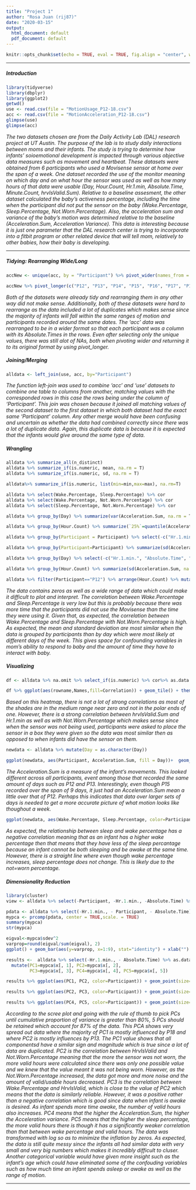 ```yaml
---
title: "Project 1"
author: "Rosa Juan (rij87)"
date: "2020-03-15"
output:
  html_document: default
  pdf_document: default
---
```


```r
knitr::opts_chunk$set(echo = TRUE, eval = TRUE, fig.align = "center", warning = F, message = F, tidy=TRUE, tidy.opts=list(width.cutoff=60), R.options=list(max.print=100))
```

---
 
##### Introduction
```R
library(tidyverse)
library(dbplyr)
library(ggplot2)
getwd()
use <- read.csv(file = "MotionUsage_P12-18.csv")
acc <- read.csv(file = "MotionAcceleration_P12-18.csv")
glimpse(use)
glimpse(acc)
```
*The two datasets chosen are from the Daily Activity Lab (DAL) research project at UT Austin. The purpose of the lab is to study daily interactions between moms and their infants. The study is trying to determine how infants' soioemotional development is impacted through various objective data measures such as movement and heartbeat. These datasets were obtained from 6 participants who used a Movisense sensor at home over the span of a week. One dataset recorded the use of the monitor meaning on which day and on what hour the sensor was used as well as how many hours of that data were usable (Day, Hour.Count, Hr.1.min, Absolute.Time, Minute.Count, hrvlsValid.Sum). Relative to a baseline assesment, the other dataset calculated the baby's activeness percentage, including the time when the participant did not put the sensor on the baby (Wake.Percentage, Sleep.Percentage, Not.Worn.Percentage). Also, the acceleration sum and variance of the baby's motion was determined relative to the baseline (Acceleration.Sum, Acceleration Variance). This data is interesting because it is just one parameter that the DAL research center is trying to incorporate into a fitbit program or other related device that will tell mom, relatively to other babies, how their baby is developing.*

---

##### Tidying: Rearranging Wide/Long
```R
accNew <- unique(acc, by = "Participant") %>% pivot_wider(names_from = "Participant", values_from ="Absolute.Time") %>% glimpse

accNew %>% pivot_longer(c("P12", "P13", "P14", "P15", "P16", "P17", "P18"), names_to = "Participant", values_to = "Absolute.Time") %>% na.omit %>% glimpse
```
*Both of the datasets were already tidy and rearranging them in any other way did not make sense. Additionally, both of these datasets were hard to rearrange as the data included a lot of duplicates which makes sense since the majority of infants will fall within the same ranges of motion and participants recorded around the same dates. The 'acc' data was rearranged to be in a wider format so that each participant was a column with its Absolute.Times in the rows. Even after selecting only the unique values, there was still alot of NAs, both when pivoting wider and returning it to its original format by using pivot_longer.*

##### Joining/Merging
```R
alldata <- left_join(use, acc, by="Participant")
```
*The function left-join was used to combine 'acc' and 'use' datasets to combine one table to columns from another, matching values with the corresponded rows in this case the rows being under the column of 'Participant'. This join was chosen because it joined all matching values of the second dataset to the first dataset in which both dataset had the exact same 'Participant' column. Any other merge would have been confusing and uncertain as whether the data had combined correctly since there was a lot of duplicate data. Again, this duplicate data is because it is expected that the infants would give around the same type of data.*

##### Wrangling
```R
alldata %>% summarize_all(n_distinct)
alldata %>% summarize_if(is.numeric, mean, na.rm = T)
alldata %>% summarize_if(is.numeric, sd, na.rm = T)

alldata%>% summarize_if(is.numeric, list(min=min,max=max), na.rm=T)

alldata %>% select(Wake.Percentage, Sleep.Percentage) %>% cor
alldata %>% select(Wake.Percentage, Not.Worn.Percentage) %>% cor
alldata %>% select(Sleep.Percentage, Not.Worn.Percentage) %>% cor

alldata %>% group_by(Day) %>% summarize(var(Acceleration.Sum, na.rm = T))

alldata %>% group_by(Hour.Count) %>% summarize(`25%`=quantile(Acceleration.Sum, probs=0.25), `50%`=quantile(Acceleration.Sum, probs=0.5), `75%`=quantile(Acceleration.Sum, probs=0.75), n=n())

alldata %>% group_by(Participant = Participant) %>% select(-c("Hr.1.min.", "Absolute.Time", "Minute.Count")) %>% summarize_if(is.numeric,mean,na.rm=T)

alldata %>% group_by(Participant=Participant) %>% summarize(sd(Acceleration.Sum, na.rm=T), n(), n_distinct(Day))

alldata %>% group_by(Day) %>% select(-c("Hr.1.min.", "Absolute.Time", "Minute.Count")) %>% summarize_if(is.numeric,mean,na.rm=T)

alldata %>% group_by(Hour.Count) %>% summarize(sd(Acceleration.Sum, na.rm=T))

alldata %>% filter(Participant=="P12") %>% arrange(Hour.Count) %>% mutate(HrsValid.Percentage=hrvIsValid.Sum/72) %>% glimpse
```
*The data contains zeros as well as a wide range of data which could make it difficult to plot and interpret. The correlation between Wake.Percentage and Sleep.Percentage is very low but this is probably because there was more time that the participants did not use the Movisense than the time they were using it. Given that, as expected, the correlation between Wake.Percentage and Sleep.Percentage with Not.Worn.Percentage is high. As expected, the mean and standard deviation are most similar when the data is grouped by participants than by day which were most likely at different days of the week. This gives space for confounding variables in mom's ability to respond to baby and the amount of time they have to interact with baby.*

##### Visualizing
```R
df <- alldata %>% na.omit %>% select_if(is.numeric) %>% cor%>% as.data.frame%>% rownames_to_column%>% pivot_longer(-1,names_to="Names",values_to="Correlation")

df %>% ggplot(aes(rowname,Names,fill=Correlation)) + geom_tile() + theme(axis.text.x = element_text(angle = 45, hjust = 1)) + coord_fixed() + labs(title = "Correlation of All Variables")
```
*Based on this heatmap, there is not a lot of strong correlations as most of the shades are in the medium range near zero and not in the polar ends of one. However, there is a strong correlation between hrvlsValid.Sum and Hr.1.min as well as with Not.Worn.Percentage which makes sense since when the sensor was not being used, participants were asked to place the sensor in a box they were given so the data was most similar then as opposed to when infants did have the sensor on them.*

```R
newdata <- alldata %>% mutate(Day = as.character(Day))

ggplot(newdata, aes(Participant, Acceleration.Sum, fill = Day))+  geom_bar(stat="summary", fun.y="mean") + labs(title = "Acceleration Sum of Each Participant per Day")
```
*The Acceleration.Sum is a measure of the infant's movements. This looked different across all participants, event among those that recorded the same amount of days such as P12 and P13. Interestingly, even though P15 recorded over the span of 9 days, it just had an Acceleration.Sum mean a little over that of P12. Perhaps this indicates that data over larger sets of days is needed to get a more accurate picture of what motion looks like thoughout a week.*

```R
ggplot(newdata, aes(Wake.Percentage, Sleep.Percentage, color=Participant))+geom_point(size=2) + labs(title= "Relationship Between Sleep and Wake Percentage")
```
*As expected, the relationship between sleep and wake percentage has a negative correlation meaning that as an infant has a higher wake percentage then that means that they have less of the sleep percantage because an infant cannot be both sleeping and be awake at the same time. However, there is a straight line where even though wake percentage increases, sleep percentage does not change. This is likely due to the not=worn percentage.*

##### Dimensionality Reduction
```R
library(cluster)
view <- alldata %>% select(-Participant, -Hr.1.min., -Absolute.Time) %>% mutate_all(as.numeric) %>% cor %>% glimpse

pdata <- alldata %>% select(-Hr.1.min., - Participant, - Absolute.Time) %>% mutate_all(function(x)log(x + 2))
mypca <- prcomp(pdata, center = TRUE,scale. = TRUE)
summary(mypca)
str(mypca)

eigval<-mypca$sdev^2
varprop=round(eigval/sum(eigval), 2)
ggplot() + geom_bar(aes(y=varprop, x=1:9), stat="identity") + xlab("") + geom_path(aes(y=varprop, x=1:9)) + geom_text(aes(x=1:9, y=varprop, label=round(varprop, 2)), vjust=1, col="white", size=4) + scale_y_continuous(breaks=seq(0, .6, .2), labels = scales::percent) + scale_x_continuous(breaks=1:9)

results <-  alldata %>% select(-Hr.1.min., - Absolute.Time) %>% as.data.frame %>%
  mutate(PC1=mypca$x[, 1], PC2=mypca$x[, 2], 
         PC3=mypca$x[, 3], PC4=mypca$x[, 4], PC5=mypca$x[, 5])

results %>% ggplot(aes(PC1, PC2, color=Participant)) + geom_point(size=4) + labs(title = "PCA1 and PCA2 of 'alldata'")

results %>% ggplot(aes(PC2, PC3, color=Participant)) + geom_point(size=4) + labs(title = "PCA2 and PCA3 of 'alldata'")

results %>% ggplot(aes(PC4, PC5, color=Participant)) + geom_point(size=4) + labs(title = "PCA4 and PCA5 of 'alldata'")
```
*According to the scree plot and going with the rule of thumb to pick PCs until cumulative proportion of variance is greater than 80%,  5 PCs should be retained which account for 87% of the data. This PCA shows very spread out data where the majority of PC1 is mostly influenced by P18 and where PC2 is mostly influences by P13. The PC1 value shows that all componentsd have a similar sign and magnitude which is true since a lot of data are duplicated. PC2 is the correlation between HrvIsValid and Not.Worn.Percentage meaning that the more the sensor was not worn, the more valid hours were calculated since there was only one possible value and we knew that the value meant it was not being worn. However, as the Not.Worn.Percentage increased, the data got more and more noise and the amount of valid/usable hours decreased. PC3 is the correlation between Wake.Percentage and HrvIsValid, which is close to the value of PC2 which means that the data is similarly reliable. However, it was a positive rather than a negative correlation which is good since data when infant is awake is desired. As infant spends more time awake, the number of valid hours also increases. PC4 means that the higher the Acceleration.Sum, the higher the Acceleration variance. PC5 means that the higher the sleep percentage, the more valid hours there is though it has a significantly weaker correlation than that between wake percentage and valid hours. The data was transformed with log so as to minimize the inflation by zeros. As expected, the data is still quite messy since the infants all had similar data with very small and very big numbers which makes it incredibly difficult to cluser. Another categorical variable would have given more insight such as the infant's age which could have eliminated some of the confouding variables such as how much time an infant spends asleep or awake as well as the range of motion.*

---